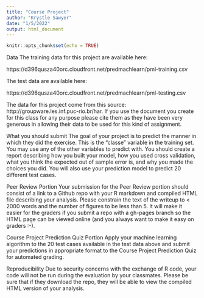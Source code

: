```yaml
---
title: "Course Project"
author: "Krystle Sawyer"
date: "1/5/2022"
output: html_document
---
```


```r
knitr::opts_chunk$set(echo = TRUE)
```

Data 
The training data for this project are available here: 

https://d396qusza40orc.cloudfront.net/predmachlearn/pml-training.csv

The test data are available here:

https://d396qusza40orc.cloudfront.net/predmachlearn/pml-testing.csv

The data for this project come from this source: http://groupware.les.inf.puc-rio.br/har. If you use the document you create for this class for any purpose please cite them as they have been very generous in allowing their data to be used for this kind of assignment. 

What you should submit
The goal of your project is to predict the manner in which they did the exercise. This is the "classe" variable in the training set. You may use any of the other variables to predict with. You should create a report describing how you built your model, how you used cross validation, what you think the expected out of sample error is, and why you made the choices you did. You will also use your prediction model to predict 20 different test cases. 

Peer Review Portion
Your submission for the Peer Review portion should consist of a link to a Github repo with your R markdown and compiled HTML file describing your analysis. Please constrain the text of the writeup to < 2000 words and the number of figures to be less than 5. It will make it easier for the graders if you submit a repo with a gh-pages branch so the HTML page can be viewed online (and you always want to make it easy on graders :-).

Course Project Prediction Quiz Portion
Apply your machine learning algorithm to the 20 test cases available in the test data above and submit your predictions in appropriate format to the Course Project Prediction Quiz for automated grading. 

Reproducibility 
Due to security concerns with the exchange of R code, your code will not be run during the evaluation by your classmates. Please be sure that if they download the repo, they will be able to view the compiled HTML version of your analysis. 
